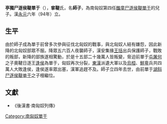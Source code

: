 {{NoteTA
|G1=people
|1=zh-hans:单于; zh-hant:單于;
}}
'''亭獨尸逐侯鞮單于'''（{{bd|？||98年||}}），'''挛鞮'''氏，名'''師子'''，為南匈奴第四任[[醢童尸逐侯鞮單于|醢童尸逐侯鞮單于]]的兒子。漢[[永元_(东汉)|永元]]六年（94年）立。

== 生平 ==
由於師子成為單于前曾多次參與征伐北匈奴的戰事，與北匈奴人結有嫌怨，因此新降的北匈奴部眾不服。降眾五六百人夜襲師子，漢安集掾[[王括|王括]]出兵保護師子，戰敗的叛部，新降的部族遂相驚動，於是十五部二十幾萬人皆叛變，脅迫前單于[[屯屠何|屯屠何]]之子奧鞬日逐王[[逢侯|逢侯]]為單于，匈奴再次分裂，[[東漢|東漢]]派遺大軍以及[[烏桓|烏桓]]、[[鮮卑|鮮卑]]兵共四萬人大敗逢侯，逢侯遂率眾出塞，漢軍追趕不及。師子立四年去世，由前單于[[湖斜尸逐侯鞮单于|湖斜尸逐侯鞮单于]]之子檀繼位。

== 文獻 ==
* 《後漢書·南匈奴列傳》

{{start box}}
{{s-before|族父[[安國單于|安國單于]]}}
{{s-title|[[南匈奴|南匈奴]][[單于|單于]]|94年─[[98|98]]}}
{{s-after|叔子[[萬氏尸逐侯鞮單于|萬氏尸逐侯鞮單于]]}}
{{end box}}

{{匈奴單于}}

[[Category:南匈奴單于|Category:南匈奴單于]]